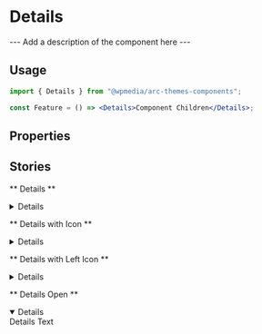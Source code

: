 


<Meta title="Components/Details" component={Details} />

# Details

--- Add a description of the component here ---

## Usage

```jsx
import { Details } from "@wpmedia/arc-themes-components";

const Feature = () => <Details>Component Children</Details>;
```

## Properties

<ArgsTable of={Details} />

## Stories

** Details **

<Canvas>
	<Story name="Details">
		<Details summary="Summary">Details Text</Details>
	</Story>
</Canvas>

** Details with Icon **

<Canvas>
	<Story name="Details with icon">
		<Details summary="Summary" icon={<Icon name="ChevronDown" />}>
			Details Text
		</Details>
	</Story>
</Canvas>

** Details with Left Icon **

<Canvas>
	<Story name="Details with Left icon">
		<Details summary="Summary" icon={<Icon name="ChevronDown" />} iconPlacement="left">
			Details Text
		</Details>
	</Story>
</Canvas>

** Details Open **

<Canvas>
	<Story name="Details Open">
		<Details summary="Summary" open>
			Details Text
		</Details>
	</Story>
</Canvas>

